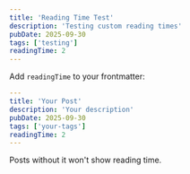 ```yaml
---
title: 'Reading Time Test'
description: 'Testing custom reading times'
pubDate: 2025-09-30
tags: ['testing']
readingTime: 2
---
```


Add `readingTime` to your frontmatter:

```yaml
---
title: 'Your Post'
description: 'Your description'
pubDate: 2025-09-30
tags: ['your-tags']
readingTime: 2
---
```

Posts without it won't show reading time.
